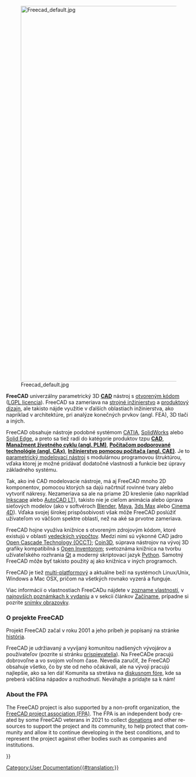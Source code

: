 <languages/>
{{Docnav
|[[Online Help Startpage|Štartovacia stránka online pomoci]]
|[[Feature list|Zoznam vlastností]]
}}

[[Image:Freecad default.jpg|1024px|center]] 

<div class="mw-translate-fuzzy">
'''FreeCAD''' univerzálny parametrický 3D [https://sk.wikipedia.org/wiki/Projektovanie_pomocou_po%C4%8D%C3%ADta%C4%8Da '''CAD'''] nástroj s [https://sk.wikipedia.org/wiki/Open_source otvoreným kódom] ([http://licence.gnulinux.cz/lgpl-v3-sk LGPL licencia]). FreeCAD sa zameriava na [http://en.wikipedia.org/wiki/Mechanical_engineering strojné inžinierstvo] a [http://en.wikipedia.org/wiki/Product_design produktový dizajn], ale takisto nájde využitie v ďalších oblastiach inžinierstva, ako napríklad v architektúre, pri analýze konečných prvkov (angl. FEA), 3D tlači a iných.
</div>

<div class="mw-translate-fuzzy">
FreeCAD obsahuje nástroje podobné systémom [https://en.wikipedia.org/wiki/CATIA CATIA], [http://en.wikipedia.org/wiki/Solidworks SolidWorks] alebo [http://en.wikipedia.org/wiki/Solid_Edge Solid Edge], a preto sa tiež radí do katégorie produktov tzpu [https://sk.wikipedia.org/wiki/Projektovanie_pomocou_po%C4%8D%C3%ADta%C4%8Da '''CAD'''], [https://sk.wikipedia.org/wiki/Mana%C5%BEment_%C5%BEivotn%C3%A9ho_cyklu '''Manažment životného cyklu (angl. PLM)'''], [http://en.wikipedia.org/wiki/CAx '''Počítačom podporované technológie (angl. CAx)'''], [https://sk.wikipedia.org/wiki/In%C5%BEinierstvo_pomocou_po%C4%8D%C3%ADta%C4%8Da '''Inžinierstvo pomocou počítača (angl. CAE)''']. Je to [http://en.wikipedia.org/wiki/Parametric_feature_based_modeler parametrický modelovací nástroj] s modulárnou programovou štruktúrou, vďaka ktorej je možné pridávať dodatočné vlastnosti a funkcie bez úpravy základného systému.
</div>

<div class="mw-translate-fuzzy">
Tak, ako iné CAD modelovacie nástroje, má aj FreeCAD mnoho 2D komponentov, pomocou ktorých sa dajú načrtnúť rovinné tvary alebo vytvoriť nákresy. Nezameriava sa ale na priame 2D kreslenie (ako napríklad [https://inkscape.org/ Inkscape] alebo [http://en.wikipedia.org/wiki/AutoCAD#AutoCAD_LT AutoCAD LT]), takisto nie je cieľom animácia alebo úprava sieťových modelov (ako v softvéroch [https://www.blender.org/ Blender],  [http://en.wikipedia.org/wiki/Maya_(software) Maya], [http://en.wikipedia.org/wiki/3ds_Max 3ds Max] alebo [http://en.wikipedia.org/wiki/CINEMA_4D Cinema 4D]). Vďaka svojej širokej prispôsobivosti však môže FreeCAD poslúžiť užívateľom vo väčšom spektre oblastí, než na aké sa prvotne zameriava.
</div>

<div class="mw-translate-fuzzy">
FreeCAD hojne využíva knižnice s otvoreným zdrojovým kódom, ktoré existujú v oblasti [http://en.wikipedia.org/wiki/Scientific_Computation vedeckých výpočtov]. Medzi nimi sú výkonné CAD jadro [http://OpenCascade.org Open Cascade Technology (OCCT)]; [https://github.com/coin3d/coin/wiki Coin3D], súprava nástrojov na vývoj 3D grafiky kompatibilná s [http://en.wikipedia.org/wiki/Open_Inventor Open Inventorom]; svetoznáma knižnica na tvorbu užívateľského rozhrania [http://www.qt.io/ Qt] a moderný skriptovací jazyk [http://www.python.org Python]. Samotný FreeCAD môže byť takisto použitý aj ako knižnica v iných programoch.
</div>

<div class="mw-translate-fuzzy">
FreeCAD je tiež [https://sk.wikipedia.org/wiki/Multiplatformov%C3%BD_softv%C3%A9r multi-platformový] a aktuálne beží na systémoch Linux/Unix, Windows a Mac OSX, pričom na všetkých rovnako vyzerá a funguje.
</div>

Viac informácií o vlastnostiach FreeCADu nájdete v [[Feature_list|zozname vlastností]], v [[Feature_list#Release_notes|najnovších poznámkach k vydaniu]] a v sekcii článkov [[Getting_started|Začíname]], prípadne si pozrite [[Screenshots|snímky obrazovky]].

<span id="About_the_FreeCAD_project"></span>
===O projekte FreeCAD===

Projekt FreeCAD začal v roku 2001 a jeho príbeh je popísaný na stránke [[history|história]]. 

<div class="mw-translate-fuzzy">
FreeCAD je udržiavaný a vyvíjaný komunitou nadšených vývojárov a používateľov (pozrite si stránku [[contributors|prispievatelia]]). Na FreeCADe pracujú dobrovoľne a vo svojom voľnom čase. Nevedia zaručiť, že FreeCAD obsahuje všetko, čo by ste od neho očakávali, ale na vývoji pracujú najlepšie, ako sa len dá! Komunita sa stretáva na [http://forum.freecadweb.org diskusnom fóre], kde sa preberá väčšina nápadov a rozhodnutí. Neváhajte a pridajte sa k nám!
</div>

<div lang="en" dir="ltr" class="mw-content-ltr">
=== About the FPA ===
</div>

<div lang="en" dir="ltr" class="mw-content-ltr">
The FreeCAD project is also supported by a non-profit organization, the [https://fpa.freecad.org FreeCAD project association (FPA)]. The FPA is an independent body created by some FreeCAD veterans in 2021 to collect [[donate|donations]] and other resources to support the project and its community, to help protect that community and allow it to continue developing in the best conditions, and to represent the project against other bodies such as companies and institutions.
</div>


{{Docnav
|[[Online Help Startpage|Štartovacia stránka online pomoci]]
|[[Feature list|Zoznam vlastností]]
}}

{{Userdocnavi{{#translation:}}}}
[[Category:User Documentation{{#translation:}}]]